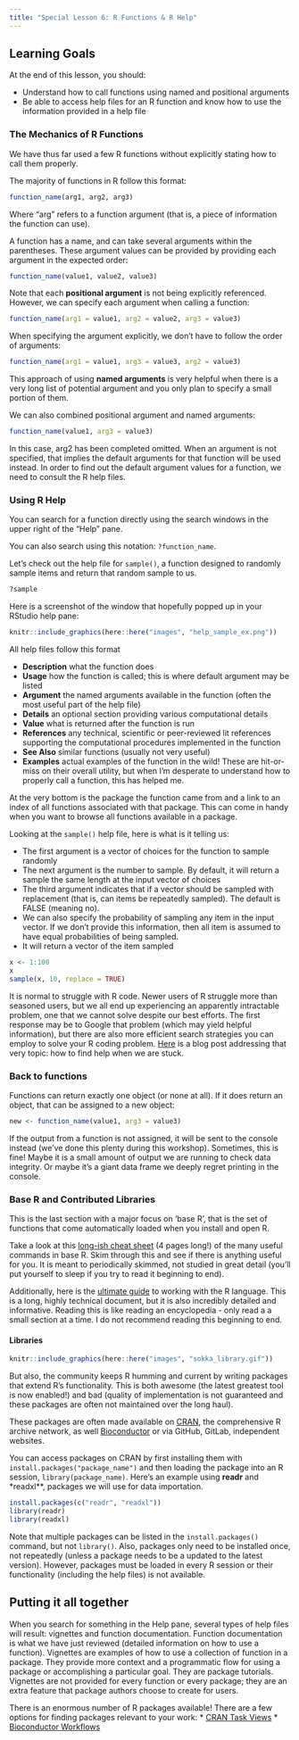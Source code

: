```yaml
---
title: "Special Lesson 6: R Functions & R Help"
---
```


::: {.callout-caution collapse="true"}
## Learning Goals

At the end of this lesson, you should:

-   Understand how to call functions using named and positional arguments
-   Be able to access help files for an R function and know how to use the information provided in a help file
:::

### The Mechanics of R Functions

We have thus far used a few R functions without explicitly stating how to call them properly.

The majority of functions in R follow this format:

```r
function_name(arg1, arg2, arg3)
```

Where "arg" refers to a function argument (that is, a piece of information the function can use).

A function has a name, and can take several arguments within the parentheses. These argument values can be provided by providing each argument in the expected order:

```r
function_name(value1, value2, value3)
```

Note that each **positional argument** is not being explicitly referenced. However, we can specify each argument when calling a function:

```r
function_name(arg1 = value1, arg2 = value2, arg3 = value3)
```

When specifying the argument explicitly, we don't have to follow the order of arguments:

```r
function_name(arg1 = value1, arg3 = value3, arg2 = value3)
```

This approach of using **named arguments** is very helpful when there is a very long list of potential argument and you only plan to specify a small portion of them.

We can also combined positional argument and named arguments:

```r
function_name(value1, arg3 = value3)
```

In this case, arg2 has been completed omitted. When an argument is not specified, that implies the default arguments for that function will be used instead. In order to find out the default argument values for a function, we need to consult the R help files.

### Using R Help

You can search for a function directly using the search windows in the upper right of the "Help" pane.

You can also search using this notation: `?function_name`.

Let's check out the help file for `sample()`, a function designed to randomly sample items and return that random sample to us.

```r
?sample
```

Here is a screenshot of the window that hopefully popped up in your RStudio help pane:

```r
knitr::include_graphics(here::here("images", "help_sample_ex.png"))
```

All help files follow this format

-   **Description** what the function does
-   **Usage** how the function is called; this is where default argument may be listed
-   **Argument** the named arguments available in the function (often the most useful part of the help file)
-   **Details** an optional section providing various computational details
-   **Value** what is returned after the function is run
-   **References** any technical, scientific or peer-reviewed lit references supporting the computational procedures implemented in the function
-   **See Also** similar functions (usually not very useful)
-   **Examples** actual examples of the function in the wild! These are hit-or-miss on their overall utility, but when I'm desperate to understand how to properly call a function, this has helped me.

At the very bottom is the package the function came from and a link to an index of all functions associated with that package. This can come in handy when you want to browse all functions available in a package.

Looking at the `sample()` help file, here is what is it telling us:

-   The first argument is a vector of choices for the function to sample randomly
-   The next argument is the number to sample. By default, it will return a sample the same length at the input vector of choices
-   The third argument indicates that if a vector should be sampled with replacement (that is, can items be repeatedly sampled). The default is FALSE (meaning no).
-   We can also specify the probability of sampling any item in the input vector. If we don't provide this information, then all item is assumed to have equal probabilities of being sampled.
-   It will return a vector of the item sampled

```r
x <- 1:100
x
sample(x, 10, replace = TRUE)
```

::: callout-note
It is normal to struggle with R code. Newer users of R struggle more than seasoned users, but we all end up experiencing an apparently intractable problem, one that we cannot solve despite our best efforts. The first response may be to Google that problem (which may yield helpful information), but there are also more efficient search strategies you can employ to solve your R coding problem. [Here](https://agstats.io/post/help-in-r/) is a blog post addressing that very topic: how to find help when we are stuck.
:::

### Back to functions

Functions can return exactly one object (or none at all). If it does return an object, that can be assigned to a new object:

```r
new <- function_name(value1, arg3 = value3)
```

If the output from a function is not assigned, it will be sent to the console instead (we've done this plenty during this workshop). Sometimes, this is fine! Maybe it is a small amount of output we are running to check data integrity. Or maybe it's a giant data frame we deeply regret printing in the console.

### Base R and Contributed Libraries

This is the last section with a major focus on 'base R', that is the set of functions that come automatically loaded when you install and open R.

Take a look at this [long-ish cheat sheet](https://cran.r-project.org/doc/contrib/Short-refcard.pdf) (4 pages long!) of the many useful commands in base R. Skim through this and see if there is anything useful for you. It is meant to periodically skimmed, not studied in great detail (you'll put yourself to sleep if you try to read it beginning to end).

Additionally, here is the [ultimate guide](https://cran.r-project.org/doc/manuals/r-release/R-lang.html) to working with the R language. This is a long, highly technical document, but it is also incredibly detailed and informative. Reading this is like reading an encyclopedia - only read a a small section at a time. I do not recommend reading this beginning to end.

#### Libraries

```r
knitr::include_graphics(here::here("images", "sokka_library.gif"))
```

But also, the community keeps R humming and current by writing packages that extend R's functionality. This is both awesome (the latest greatest tool is now enabled!) and bad (quality of implementation is not guaranteed and these packages are often not maintained over the long haul).

These packages are often made available on [CRAN](https://cran.r-project.org/web/packages/available_packages_by_name.html), the comprehensive R archive network, as well [Bioconductor](https://www.bioconductor.org/) or via GitHub, GitLab, independent websites.

You can access packages on CRAN by first installing them with `install.packages("package_name")` and then loading the package into an R session, `library(package_name)`. Here's an example using **readr** and \*readxl\*\*, packages we will use for data importation.

```r
install.packages(c("readr", "readxl"))
library(readr)
library(readxl)
```

Note that multiple packages can be listed in the `install.packages()` command, but not `library()`. Also, packages only need to be installed once, not repeatedly (unless a package needs to be a updated to the latest version). However, packages must be loaded in every R session or their functionality (including the help files) is not available.

::: callout-tip
## Putting it all together

When you search for something in the Help pane, several types of help files will result: vignettes and function documentation. Function documentation is what we have just reviewed (detailed information on how to use a function). Vignettes are examples of how to use a collection of function in a package. They provide more context and a programmatic flow for using a package or accomplishing a particular goal. They are package tutorials. Vignettes are not provided for every function or every package; they are an extra feature that package authors choose to create for users.

There is an enormous number of R packages available! There are a few options for finding packages relevant to your work: \* [CRAN Task Views](https://cran.r-project.org/web/views/) \* [Bioconductor Workflows](https://www.bioconductor.org/packages/release/BiocViews.html#___Workflow)
:::
